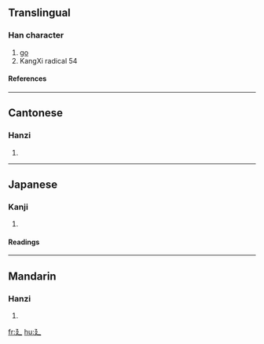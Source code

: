 ==Translingual==
===Han character===
{{Han char|rn=54|rad=廴|as=00|sn=3|four=|canj=弓弓大 (NNK)}}
# [[go]]
# KangXi radical 54
====References====
{{Han ref|kx=0352.280|dkj=09566|dj=0666.150|hdz=10403.070|uh=5EF4|ud=24308}}
----
==Cantonese==
===Hanzi===
{{yue-hanzi|jyut=|y=yan2}}
# {{defn|Cantonese}}
----
==Japanese==
===Kanji===
{{ja-kanji|grade=|rs=廴00}}
# {{defn|Japanese}} 
====Readings====
{{ja-readings|on=[[いん]] (in)|kun=[[のばす]] (nobasu)}}
----
==Mandarin==
===Hanzi===
{{cmn-hanzi|pin=[[yǐn]] (yin3)|wg=yin<sup>3</sup>}}
# {{defn|Mandarin}}

[[fr:廴]]
[[hu:廴]]